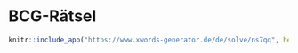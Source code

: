 # BCG-Rätsel

```r
knitr::include_app("https://www.xwords-generator.de/de/solve/ns7qq", height = "1000px")
```